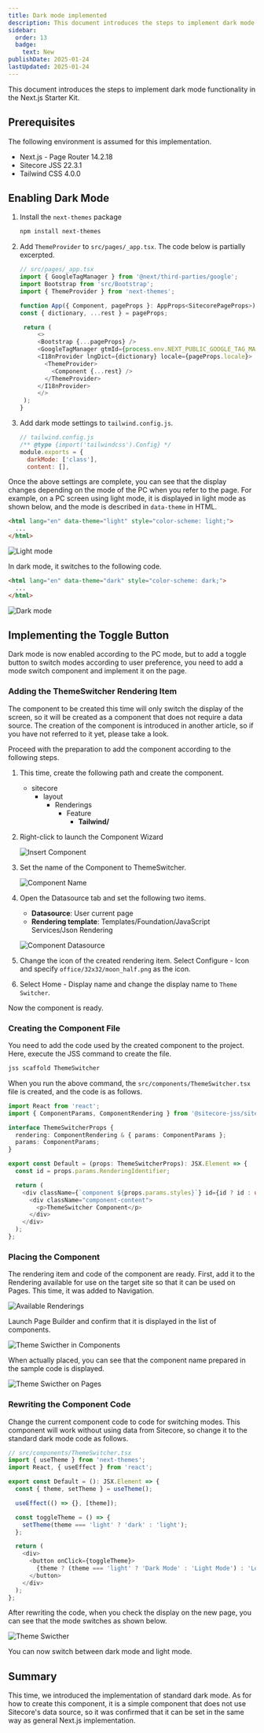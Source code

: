 ```yaml
---
title: Dark mode implemented
description: This document introduces the steps to implement dark mode functionality in the Next.js Starter Kit.
sidebar:
  order: 13
  badge:
    text: New
publishDate: 2025-01-24
lastUpdated: 2025-01-24
---
```



This document introduces the steps to implement dark mode functionality in the Next.js Starter Kit.

## Prerequisites

The following environment is assumed for this implementation.

- Next.js - Page Router 14.2.18
- Sitecore JSS 22.3.1
- Tailwind CSS 4.0.0

## Enabling Dark Mode

<Steps>

1. Install the `next-themes` package

   ```bash
   npm install next-themes
   ```

2. Add `ThemeProvider` to `src/pages/_app.tsx`. The code below is partially excerpted.

   ```ts {4,14,16}
   // src/pages/_app.tsx
   import { GoogleTagManager } from '@next/third-parties/google';
   import Bootstrap from 'src/Bootstrap';
   import { ThemeProvider } from 'next-themes';

   function App({ Component, pageProps }: AppProps<SitecorePageProps>): JSX.Element {
   const { dictionary, ...rest } = pageProps;

    return (
        <>
        <Bootstrap {...pageProps} />
        <GoogleTagManager gtmId={process.env.NEXT_PUBLIC_GOOGLE_TAG_MANAGER || ''} />
        <I18nProvider lngDict={dictionary} locale={pageProps.locale}>
          <ThemeProvider>
            <Component {...rest} />
          </ThemeProvider>
        </I18nProvider>
        </>
    );
   }
   ```

3. Add dark mode settings to `tailwind.config.js`.

   ```js {4}
   // tailwind.config.js
   /** @type {import('tailwindcss').Config} */
   module.exports = {
     darkMode: ['class'],
     content: [],
   ```

</Steps>

Once the above settings are complete, you can see that the display changes depending on the mode of the PC when you refer to the page. For example, on a PC screen using light mode, it is displayed in light mode as shown below, and the mode is described in `data-theme` in HTML.

```html
<html lang="en" data-theme="light" style="color-scheme: light;">
  ...
</html>
```

![Light mode](../../../../assets/xmcdeveloper/darkmode01.png)

In dark mode, it switches to the following code.

```html
<html lang="en" data-theme="dark" style="color-scheme: dark;">
  ...
</html>
```

![Dark mode](../../../../assets/xmcdeveloper/darkmode02.png)

## Implementing the Toggle Button

Dark mode is now enabled according to the PC mode, but to add a toggle button to switch modes according to user preference, you need to add a mode switch component and implement it on the page.

### Adding the ThemeSwitcher Rendering Item

The component to be created this time will only switch the display of the screen, so it will be created as a component that does not require a data source. The creation of the component is introduced in another article, so if you have not referred to it yet, please take a look.

<LinkCard
  title="Creating Custom Components"
  href="/en/xmcdeveloper/cretea-component/"
  target="_blank"
  description="This guide introduces the steps to add custom components to the Next.js Starter Kit provided by Sitecore."
/>

Proceed with the preparation to add the component according to the following steps.

<Steps>

1. This time, create the following path and create the component.

   <FileTree>

   - sitecore
     - layout
       - Renderings
         - Feature
           - **Tailwind/**

    </FileTree>

2. Right-click to launch the Component Wizard

   ![Insert Component](../../../../assets/xmcdeveloper/darkmode03.png)

3. Set the name of the Component to ThemeSwitcher.

   ![Component Name](../../../../assets/xmcdeveloper/darkmode04.png)

4. Open the Datasource tab and set the following two items.

   - **Datasource**: User current page
   - **Rendering template**: Templates/Foundation/JavaScript Services/Json Rendering

   ![Component Datasource](../../../../assets/xmcdeveloper/darkmode05.png)

5. Change the icon of the created rendering item. Select Configure - Icon and specify `office/32x32/moon_half.png` as the icon.

6. Select Home - Display name and change the display name to `Theme Switcher`.

</Steps>

Now the component is ready.

### Creating the Component File

You need to add the code used by the created component to the project. Here, execute the JSS command to create the file.

```bash
jss scaffold ThemeSwitcher
```

When you run the above command, the `src/components/ThemeSwitcher.tsx` file is created, and the code is as follows.

```ts
import React from 'react';
import { ComponentParams, ComponentRendering } from '@sitecore-jss/sitecore-jss-nextjs';

interface ThemeSwitcherProps {
  rendering: ComponentRendering & { params: ComponentParams };
  params: ComponentParams;
}

export const Default = (props: ThemeSwitcherProps): JSX.Element => {
  const id = props.params.RenderingIdentifier;

  return (
    <div className={`component ${props.params.styles}`} id={id ? id : undefined}>
      <div className="component-content">
        <p>ThemeSwitcher Component</p>
      </div>
    </div>
  );
};
```

### Placing the Component

The rendering item and code of the component are ready. First, add it to the Rendering available for use on the target site so that it can be used on Pages. This time, it was added to Navigation.

![Available Renderings](../../../../assets/xmcdeveloper/darkmode06.png)

Launch Page Builder and confirm that it is displayed in the list of components.

![Theme Swicther in Components](../../../../assets/xmcdeveloper/darkmode07.png)

When actually placed, you can see that the component name prepared in the sample code is displayed.

![Theme Swicther on Pages](../../../../assets/xmcdeveloper/darkmode08.png)

### Rewriting the Component Code

Change the current component code to code for switching modes. This component will work without using data from Sitecore, so change it to the standard dark mode code as follows.

```ts
// src/components/ThemeSwitcher.tsx
import { useTheme } from 'next-themes';
import React, { useEffect } from 'react';

export const Default = (): JSX.Element => {
  const { theme, setTheme } = useTheme();

  useEffect(() => {}, [theme]);

  const toggleTheme = () => {
    setTheme(theme === 'light' ? 'dark' : 'light');
  };

  return (
    <div>
      <button onClick={toggleTheme}>
        {theme ? (theme === 'light' ? 'Dark Mode' : 'Light Mode') : 'Loading...'}
      </button>
    </div>
  );
};
```

After rewriting the code, when you check the display on the new page, you can see that the mode switches as shown below.

![Theme Swicther](/xmcdeveloper/darkmode09.gif)

You can now switch between dark mode and light mode.

## Summary

This time, we introduced the implementation of standard dark mode. As for how to create this component, it is a simple component that does not use Sitecore's data source, so it was confirmed that it can be set in the same way as general Next.js implementation.

